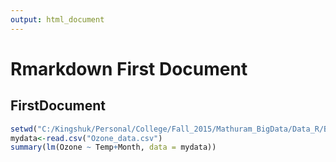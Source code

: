 ```yaml
---
output: html_document
---
```


# Rmarkdown First Document
## FirstDocument

```r
setwd("C:/Kingshuk/Personal/College/Fall_2015/Mathuram_BigData/Data_R/Big_Data")
mydata<-read.csv("Ozone_data.csv")
summary(lm(Ozone ~ Temp+Month, data = mydata))
```
